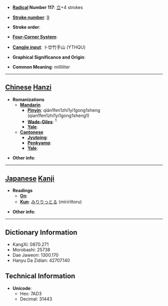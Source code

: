 * '''[[Wiktionary:Chinese radical index| Radical]] Number 117''': [[Wiktionary:Chinese radical index 立|立]]+4 strokes

* '''[[Wiktionary:Chinese total strokes index|Stroke number]]''': [[Wiktionary:Chinese total strokes index 9|9]]

* '''Stroke order''': 

* '''[[Wiktionary:Chinese four corner index|Four-Corner System]]''': 

* '''[[Wiktionary:Chinese Cangjie index|Cangjie input]]''': 卜廿竹手山 (YTHQU)

* '''Graphical Significance and Origin''': 

* '''Common Meaning''': milliliter

----

== [[Chinese]] [[Hanzi]] ==

* '''Romanizations'''
** '''[[Mandarin]]'''
*** '''[[Pinyin]]''': qiān1fen1zhi1yi1gong1sheng (qian1fen1zhi1yi1gong1sheng1)
*** '''[[Wade-Giles]]''': <sup>1</sup>
*** '''[[Yale]]''': 
** '''[[Cantonese]]'''
*** '''[[Jyutping]]''':
*** '''[[Penkyamp]]''': 
*** '''[[Yale]]''': 

* '''Other info''': 

----

== [[Japanese]] [[Kanji]] ==

* '''Readings'''
** '''[[On]]''': 
** '''[[Kun]]''': [[みりりっとる]] (miririttoru)

* '''Other info''':  

----

== Dictionary Information ==

* KangXi: 0870.271
* Morobashi: 25738
* Dae Jaweon: 1300.170
* Hanyu Da Zidian: 42707.140

== Technical Information ==

* '''Unicode''':
** Hex: 7AD3
** Decimal: 31443